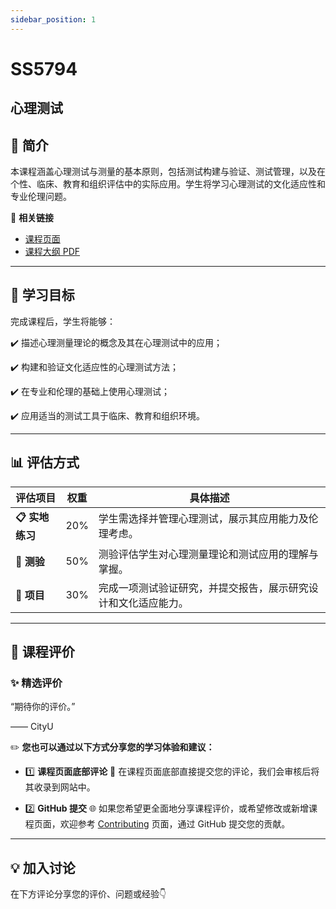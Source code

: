 ```yaml
---
sidebar_position: 1
---
```


# SS5794
## 心理测试

## **📘 简介**
本课程涵盖心理测试与测量的基本原则，包括测试构建与验证、测试管理，以及在个性、临床、教育和组织评估中的实际应用。学生将学习心理测试的文化适应性和专业伦理问题。

🔗 **相关链接**
- [课程页面](https://www.cityu.edu.hk/catalogue/pg/202425/course/SS5794.htm)
- [课程大纲 PDF](https://www.cityu.edu.hk/catalogue/pg/202425/course/SS5794.pdf)

---

## **🎯 学习目标**

完成课程后，学生将能够：

✔️ 描述心理测量理论的概念及其在心理测试中的应用；

✔️ 构建和验证文化适应性的心理测试方法；

✔️ 在专业和伦理的基础上使用心理测试；

✔️ 应用适当的测试工具于临床、教育和组织环境。

---

## **📊 评估方式**

| **评估项目**             | **权重** | **具体描述**                                                                                       |
|------------------------|---------|---------------------------------------------------------------------------------------------------|
| **📋 实地练习**          | 20%     | 学生需选择并管理心理测试，展示其应用能力及伦理考虑。                                                       |
| **📝 测验**             | 50%     | 测验评估学生对心理测量理论和测试应用的理解与掌握。                                                       |
| **📄 项目**             | 30%     | 完成一项测试验证研究，并提交报告，展示研究设计和文化适应能力。                                                |

---

## **💬 课程评价**

### ✨ **精选评价**
<div className={commentStyles.commentBox}>
    <p className={commentStyles.commentText}>
        “期待你的评价。”
    </p>
    <p className={commentStyles.commentAuthor}>—— CityU</p>
</div>

✏️ **您也可以通过以下方式分享您的学习体验和建议：**

- 1️⃣ **课程页面底部评论**
💬 在课程页面底部直接提交您的评论，我们会审核后将其收录到网站中。

- 2️⃣ **GitHub 提交**
🌐 如果您希望更全面地分享课程评价，或希望修改或新增课程页面，欢迎参考 [Contributing](/contributing) 页面，通过 GitHub 提交您的贡献。

---

## **💡 加入讨论**

在下方评论分享您的评价、问题或经验👇
<Utterances />
